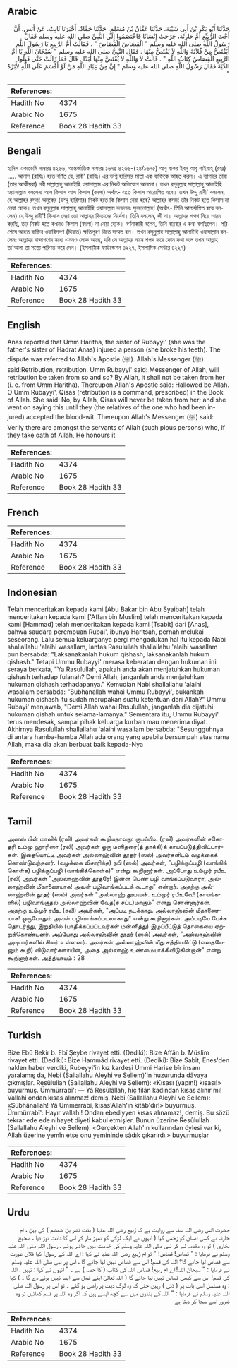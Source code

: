 ## Arabic


<div dir="rtl" lang="ar" style={{fontSize:'larger',backgroundColor:'#f8f9fa',padding:20}}>
حَدَّثَنَا أَبُو بَكْرِ بْنُ أَبِي شَيْبَةَ، حَدَّثَنَا عَفَّانُ بْنُ مُسْلِمٍ، حَدَّثَنَا حَمَّادٌ، أَخْبَرَنَا ثَابِتٌ، عَنْ أَنَسٍ، أَنَّ أُخْتَ الرُّبَيِّعِ أُمَّ حَارِثَةَ، جَرَحَتْ إِنْسَانًا فَاخْتَصَمُوا إِلَى النَّبِيِّ صلى الله عليه وسلم فَقَالَ رَسُولُ اللَّهِ صلى الله عليه وسلم ‏"‏ الْقِصَاصَ الْقِصَاصَ ‏"‏ ‏.‏ فَقَالَتْ أُمُّ الرَّبِيعِ يَا رَسُولَ اللَّهِ أَيُقْتَصُّ مِنْ فُلاَنَةَ وَاللَّهِ لاَ يُقْتَصُّ مِنْهَا ‏.‏ فَقَالَ النَّبِيُّ صلى الله عليه وسلم ‏"‏ سُبْحَانَ اللَّهِ يَا أُمَّ الرَّبِيعِ الْقِصَاصُ كِتَابُ اللَّهِ ‏"‏ ‏.‏ قَالَتْ لاَ وَاللَّهِ لاَ يُقْتَصُّ مِنْهَا أَبَدًا ‏.‏ قَالَ فَمَا زَالَتْ حَتَّى قَبِلُوا الدِّيَةَ فَقَالَ رَسُولُ اللَّهِ صلى الله عليه وسلم ‏"‏ إِنَّ مِنْ عِبَادِ اللَّهِ مَنْ لَوْ أَقْسَمَ عَلَى اللَّهِ لأَبَرَّهُ ‏"‏ ‏.‏
</div>
<div style={{backgroundColor:'#f8f9fa',padding:20, marginBottom: 10}}><table> <thead> <tr> <th>References:</th> <th></th> </tr> </thead> <tbody><tr><td>Hadith No</td><td>4374</td></tr><tr><td>Arabic No</td><td>1675</td></tr><tr><td>Reference</td><td>Book 28 Hadith 33</td></tr></tbody></table></div>

## Bengali


<div dir="ltr" lang="bn" style={{fontSize:'larger',backgroundColor:'#f8f9fa',padding:20}}>
হাদিস একাডেমি নাম্বারঃ ৪২৬৬, আন্তর্জাতিক নাম্বারঃ ১৬৭৫ ৪২৬৬-(২৪/১৬৭৫) আবূ বাকর ইবনু আবূ শাইবাহ্ (রহঃ) ..... আনাস (রাযিঃ) হতে বর্ণিত যে, রাবী' (রাযিঃ) এর ভগ্নি হারিসার মাতা এক ব্যক্তিকে আহত করল। এ ব্যাপারে তারা (তার আত্মীয়রা) নবী সাল্লাল্লাহু আলাইহি ওয়াসাল্লাম এর নিকট অভিযোগ আনলো। তখন রসূলুল্লাহ সাল্লাল্লাহু আলাইহি ওয়াসাল্লাম বললেনঃ আল কিসাস আল কিসাস (বদলা) অর্থাৎ- এতে কিসাস আরোপিত হবে। তখন উম্মু রাবী' বললেন, হে আল্লাহর রসূল! অমুকের (উম্মু হারিসার) নিকট হতে কি কিসাস নেয়া হবে? আল্লাহর কসম! তাঁর নিকট হতে কিসাস না নেয়া হোক। তখন রসূলুল্লাহ সাল্লাল্লাহু আলাইহি ওয়াসাল্লাম বললেনঃ সুবহানাল্লাহ! (অর্থাৎ- তিনি আশ্চর্যান্বিত হয়ে বললেন) হে উম্মু রাবী'! কিসাস নেয়া তো আল্লাহর কিতাবের নির্দেশ। তিনি বললেন, জী না। আল্লাহর শপথ নিয়ে আরয করছি, তার নিকট হতে কখনও কিসাস (বদলা) না নেয়া হোক। বর্ণনাকারী বলেন, তিনি বারবার এ কথা বলছিলেন। পরিশেষে আহত ব্যক্তির ওয়ারিসগণ (দিয়াত) ক্ষতিপূরণ নিতে সম্মত হল। তখন রসূলুল্লাহ সাল্লাল্লাহু আলাইহি ওয়াসাল্লাম বললেনঃ আল্লাহর বান্দাগণের মধ্যে এমনও লোক আছে, যদি সে আল্লাহর নামে শপথ করে কোন কথা বলে তখন আল্লাহ তা'আলা তা সত্যে পরিণত করে দেন। (ইসলামিক ফাউন্ডেশন ৪২২৭, ইসলামিক সেন্টার ৪২২৭)
</div>
<div style={{backgroundColor:'#f8f9fa',padding:20, marginBottom: 10}}><table> <thead> <tr> <th>References:</th> <th></th> </tr> </thead> <tbody><tr><td>Hadith No</td><td>4374</td></tr><tr><td>Arabic No</td><td>1675</td></tr><tr><td>Reference</td><td>Book 28 Hadith 33</td></tr></tbody></table></div>

## English


<div dir="ltr" lang="en" style={{fontSize:'larger',backgroundColor:'#f8f9fa',padding:20}}>
Anas reported that Umm Haritha, the sister of Rubayyi' (she was the father's sister of Hadrat Anas) injured a person (she broke his teeth). The dispute was referred to Allah's Apostle (ﷺ). Allah's Messenger (ﷺ) said:Retribution, retribution. Umm Rubayyi' said: Messenger of Allah, will retribution be taken from so and so? By Allah, it shall not be taken from her (i. e. from Umm Haritha). Thereupon Allah's Apostle said: Hallowed be Allah. O Umm Rubayyi', Qisas (retribution is a command, prescribed) in the Book of Allah. She said: No, by Allah, Qisas will never be taken from her; and she went on saying this until they (the relatives of the one who had been injured) accepted the blood-wit. Thereupon Allah's Messenger (ﷺ) said: Verily there are amongst the servants of Allah (such pious persons) who, if they take oath of Allah, He honours it
</div>
<div style={{backgroundColor:'#f8f9fa',padding:20, marginBottom: 10}}><table> <thead> <tr> <th>References:</th> <th></th> </tr> </thead> <tbody><tr><td>Hadith No</td><td>4374</td></tr><tr><td>Arabic No</td><td>1675</td></tr><tr><td>Reference</td><td>Book 28 Hadith 33</td></tr></tbody></table></div>

## French


<div dir="ltr" lang="fr" style={{fontSize:'larger',backgroundColor:'#f8f9fa',padding:20}}>

</div>
<div style={{backgroundColor:'#f8f9fa',padding:20, marginBottom: 10}}><table> <thead> <tr> <th>References:</th> <th></th> </tr> </thead> <tbody><tr><td>Hadith No</td><td>4374</td></tr><tr><td>Arabic No</td><td>1675</td></tr><tr><td>Reference</td><td>Book 28 Hadith 33</td></tr></tbody></table></div>

## Indonesian


<div dir="ltr" lang="id" style={{fontSize:'larger',backgroundColor:'#f8f9fa',padding:20}}>
Telah menceritakan kepada kami [Abu Bakar bin Abu Syaibah] telah menceritakan kepada kami ['Affan bin Muslim] telah menceritakan kepada kami [Hammad] telah menceritakan kepada kami [Tsabit] dari [Anas], bahwa saudara perempuan Rubai', ibunya Haritsah, pernah melukai seseorang. Lalu semua keluarganya pergi mengadukan hal itu kepada Nabi shallallahu 'alaihi wasallam, lantas Rasulullah shallallahu 'alaihi wasallam pun bersabda: "Laksanakanlah hukum qishash, laksanakanlah hukum qishash." Tetapi Ummu Rubayyi' merasa keberatan dengan hukuman ini seraya berkata, "Ya Rasulullah, apakah anda akan menjatuhkan hukuman qishash terhadap fulanah? Demi Allah, janganlah anda menjatuhkan hukuman qishash terhadapanya." Kemudian Nabi shallallahu 'alaihi wasallam bersabda: "Subhanallah wahai Ummu Rubayyi', bukankah hukuman qishash itu sudah merupakan suatu ketentuan dari Allah?" Ummu Rubayi' menjawab, "Demi Allah wahai Rasulullah, janganlah dia dijatuhi hukuman qishah untuk selama-lamanya." Sementara itu, Ummu Rubayyi' terus mendesak, sampai pihak keluarga kurban mau menerima diyat. Akhirnya Rasulullah shallallahu 'alaihi wasallam bersabda: "Sesungguhnya di antara hamba-hamba Allah ada orang yang apabila bersumpah atas nama Allah, maka dia akan berbuat baik kepada-Nya
</div>
<div style={{backgroundColor:'#f8f9fa',padding:20, marginBottom: 10}}><table> <thead> <tr> <th>References:</th> <th></th> </tr> </thead> <tbody><tr><td>Hadith No</td><td>4374</td></tr><tr><td>Arabic No</td><td>1675</td></tr><tr><td>Reference</td><td>Book 28 Hadith 33</td></tr></tbody></table></div>

## Tamil


<div dir="ltr" lang="ta" style={{fontSize:'larger',backgroundColor:'#f8f9fa',padding:20}}>
அனஸ் பின் மாலிக் (ரலி) அவர்கள் கூறியதாவது: ருபய்யிஉ (ரலி) அவர்களின் சகோதரி உம்மு ஹாரிஸா (ரலி) அவர்கள் ஒரு மனிதரை(த் தாக்கி)க் காயப்படுத்திவிட்டார்கள். இதையொட்டி அவர்கள் அல்லாஹ்வின் தூதர் (ஸல்) அவர்களிடம் வழக்கைக் கொண்டுவந்தனர். (வழக்கை விசாரித்த) நபி (ஸல்) அவர்கள், "பழிக்குப்பழி (வாங்கிக் கொள்க) பழிக்குப்பழி (வாங்கிக்கொள்க)" என்று கூறினார்கள். அப்போது உம்முர் ரபீஉ (ரலி) அவர்கள் "அல்லாஹ்வின் தூதரே! இன்ன பெண் பழி வாங்கப்படுவாரா, அல்லாஹ்வின் மீதாணையாக! அவள் பழிவாங்கப்படக் கூடாது" என்றார். அதற்கு அல்லாஹ்வின் தூதர் (ஸல்) அவர்கள் "அல்லாஹ் தூயவன். உம்முர் ரபீஉவே! (காயங்களில்) பழிவாங்குதல் அல்லாஹ்வின் வேத(ச் சட்ட)மாகும்" என்று சொன்னார்கள். அதற்கு உம்முர் ரபீஉ (ரலி) அவர்கள், "அப்படி நடக்காது. அல்லாஹ்வின் மீதாணையாக! ஒருபோதும் அவள் பழிவாங்கப்படலாகாது" என்று கூறினார்கள். அப்படியே பேச்சு தொடர்ந்து, இறுதியில் (பாதிக்கப்பட்டவர்கள் மன்னித்து) இழப்பீட்டுத் தொகையை ஏற்றுக்கொண்டனர். அப்போது அல்லாஹ்வின் தூதர் (ஸல்) அவர்கள், "அல்லாஹ்வின் அடியார்களில் சிலர் உள்ளனர். அவர்கள் அல்லாஹ்வின் மீது சத்தியமிட்டு (எதையேனும் கூறி) விடுவார்களாயின், அதை அல்லாஹ் உண்மையாக்கிவிடுகின்றான்" என்று கூறினார்கள். அத்தியாயம் : 28
</div>
<div style={{backgroundColor:'#f8f9fa',padding:20, marginBottom: 10}}><table> <thead> <tr> <th>References:</th> <th></th> </tr> </thead> <tbody><tr><td>Hadith No</td><td>4374</td></tr><tr><td>Arabic No</td><td>1675</td></tr><tr><td>Reference</td><td>Book 28 Hadith 33</td></tr></tbody></table></div>

## Turkish


<div dir="ltr" lang="tr" style={{fontSize:'larger',backgroundColor:'#f8f9fa',padding:20}}>
Bize Ebû Bekir b. Ebî Şeybe rivayet etti. (Dediki): Bize Affân b. Müslim rivayet etti. (Dediki): Bize Hammâd rivayet etti. (Dediki): Bize Sabit, Enes'den naklen haber verdiki, Rubeyyi'in kız kardeşi Ümmi Harise bîr insanı yaralamış da, Nebi (Sallallahu Aleyhi ve Sellem)'in huzurunda dâvaya çıkmışlar. Resûlullah (Sallallahu Aleyhi ve Sellem): «Kısası (yapın!) kısası!» buyurmuş. Ümmürrabî': — Yâ Resûlâllah, hiç filân kadından kısas alınır mı! Vallahi ondan kısas alınmaz! demiş. Nebi (Sallallahu Aleyhi ve Sellem): «Sübhânallah! Yâ Ummerrabî, kısas'Allah'ın kitâb'dır!» buyurmuş. Ümmürrabî': Hayır vallahi! Ondan ebediyyen kısas alınamaz!, demiş. Bu sözü tekrar ede ede nihayet diyeti kabul etmişler. Bunun üzerine Resûlullah (Sallallahu Aleyhi ve Sellem): «Gerçekten Allah'ın kullarından öylesi var ki, Allah üzerine yemîn etse onu yemininde sâdık çıkarırdı.» buyurmuşlar
</div>
<div style={{backgroundColor:'#f8f9fa',padding:20, marginBottom: 10}}><table> <thead> <tr> <th>References:</th> <th></th> </tr> </thead> <tbody><tr><td>Hadith No</td><td>4374</td></tr><tr><td>Arabic No</td><td>1675</td></tr><tr><td>Reference</td><td>Book 28 Hadith 33</td></tr></tbody></table></div>

## Urdu


<div dir="rtl" lang="ur" style={{fontSize:'larger',backgroundColor:'#f8f9fa',padding:20}}>
حضرت انس رضی اللہ عنہ سے روایت ہے کہ رُبیع رضی اللہ عنہا ( بنت نضر بن ضمضم ) کی بہن ، ام حارثہ نے کسی انسان کو زخمی کیا ( انہوں نے ایک لڑکی کو تھپڑ مار کر اس کا دانت توڑ دیا ، صحیح بخاری ) تو وہ مقدمہ لے کر نبی صلی اللہ علیہ وسلم کی خدمت میں حاضر ہوئے ، رسول اللہ صلی اللہ علیہ وسلم نے فرمایا : " قصاص! قصاص! " تو ام رُبیع رضی اللہ عنہا نے کہا : اے اللہ کے رسول! کیا فلاں عورت سے قصاص لیا جائے گا؟ اللہ کی قسم! اس سے قصاص نہیں لیا جائے گا ، اس پر نبی صلی اللہ علیہ وسلم نے فرمایا : " سبحان اللہ! اے ام ربیع! قصاص اللہ کی کتاب ( کا حصہ ) ہے ۔ " انہوں نے کہا : نہیں ، اللہ کی قسم! اس سے کبھی قصاص نہیں لیا جائے گا ( اللہ تعالیٰ اپنے فضل سے ایسا نہیں ہونے دے گا ۔ ) کہا : وہ مسلسل اسی بات پر ( ڈٹی ) رہیں حتی کہ وہ لوگ دیت پر راضی ہو گئے ۔ تو اس پر رسول اللہ صلی اللہ علیہ وسلم نے فرمایا : " اللہ کے بندوں میں سے کچھ ایسے ہیں کہ اگر وہ اللہ پر قسم کھائیں تو وہ ضرور اسے سچا کر دیتا ہے
</div>
<div style={{backgroundColor:'#f8f9fa',padding:20, marginBottom: 10}}><table> <thead> <tr> <th>References:</th> <th></th> </tr> </thead> <tbody><tr><td>Hadith No</td><td>4374</td></tr><tr><td>Arabic No</td><td>1675</td></tr><tr><td>Reference</td><td>Book 28 Hadith 33</td></tr></tbody></table></div>